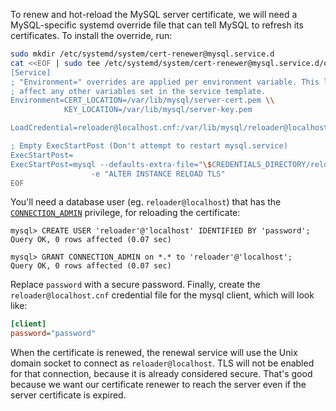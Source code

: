 To renew and hot-reload the MySQL server certificate,
we will need a MySQL-specific systemd override file that can tell MySQL to refresh its certificates.
To install the override, run:

```bash
sudo mkdir /etc/systemd/system/cert-renewer@mysql.service.d
cat <<EOF | sudo tee /etc/systemd/system/cert-renewer@mysql.service.d/override.conf
[Service]
; "Environment=" overrides are applied per environment variable. This line does not
; affect any other variables set in the service template.
Environment=CERT_LOCATION=/var/lib/mysql/server-cert.pem \\
            KEY_LOCATION=/var/lib/mysql/server-key.pem

LoadCredential=reloader@localhost.cnf:/var/lib/mysql/reloader@localhost.cnf

; Empty ExecStartPost (Don't attempt to restart mysql.service)
ExecStartPost=
ExecStartPost=mysql --defaults-extra-file="\$CREDENTIALS_DIRECTORY/reloader@localhost.cnf" \\
                  -e "ALTER INSTANCE RELOAD TLS"
EOF
```

You'll need a database user (eg. `reloader@localhost`) that has the [`CONNECTION_ADMIN`](https://dev.mysql.com/doc/refman/8.0/en/privileges-provided.html#priv_connection-admin) privilege, for reloading the certificate:

```
mysql> CREATE USER 'reloader'@'localhost' IDENTIFIED BY 'password';
Query OK, 0 rows affected (0.07 sec)

mysql> GRANT CONNECTION_ADMIN on *.* to 'reloader'@'localhost';
Query OK, 0 rows affected (0.07 sec)

```

Replace `password` with a secure password.
Finally, create the `reloader@localhost.cnf` credential file for the mysql client,
which will look like:

```ini
[client]
password="password"
```

When the certificate is renewed,
the renewal service will use the Unix domain socket to connect as `reloader@localhost`.
TLS will not be enabled for that connection, because it is already considered secure.
That's good because we want our certificate renewer to reach the server even if the server certificate is expired.
